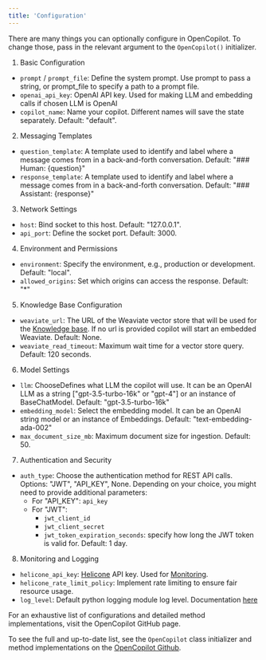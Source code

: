 ```yaml
---
title: 'Configuration'
---
```


There are many things you can optionally configure in OpenCopilot. To change those, pass in the relevant argument to the `OpenCopilot()` initializer.

1. Basic Configuration

* `prompt` / `prompt_file`: Define the system prompt. Use prompt to pass a string, or prompt_file to specify a path to a prompt file.
* `openai_api_key`:  OpenAI API key. Used for making LLM and embedding calls if chosen LLM is OpenAI
* `copilot_name`: Name your copilot. Different names will save the state separately. Default: "default".

2. Messaging Templates

* `question_template`: A template used to identify and label where a message comes from in a back-and-forth conversation. Default: "### Human: {question}"
* `response_template`: A template used to identify and label where a message comes from in a back-and-forth conversation. Default: "### Assistant: {response}"

3. Network Settings

* `host`: Bind socket to this host. Default: "127.0.0.1".
* `api_port`: Define the socket port. Default: 3000.

4. Environment and Permissions

* `environment`: Specify the environment, e.g., production or development. Default: "local".
* `allowed_origins`: Set which origins can access the response. Default: "*"

5. Knowledge Base Configuration

* `weaviate_url`: The URL of the Weaviate vector store that will be used for the [Knowledge base](/create/knowledge-base). If no url is provided copilot will start an embedded Weaviate. Default: None.
* `weaviate_read_timeout`: Maximum wait time for a vector store query. Default: 120 seconds.

6. Model Settings

* `llm`: ChooseDefines what LLM the copilot will use. It can be an OpenAI LLM as a string ["gpt-3.5-turbo-16k" or "gpt-4"] or an instance of BaseChatModel. Default: "gpt-3.5-turbo-16k"
* `embedding_model`: Select the embedding model. It can be an OpenAI string model or an instance of Embeddings. Default: "text-embedding-ada-002"
* `max_document_size_mb`: Maximum document size for ingestion. Default: 50.

7. Authentication and Security

* `auth_type`: Choose the authentication method for REST API calls. Options: "JWT", "API_KEY", None. Depending on your choice, you might need to provide additional parameters:
    * For "API_KEY": `api_key`
    * For "JWT":
        * `jwt_client_id`
        * `jwt_client_secret`
        * `jwt_token_expiration_seconds`: specify how long the JWT token is valid for. Default: 1 day.

8. Monitoring and Logging

* `helicone_api_key`: [Helicone](https://www.helicone.ai/) API key. Used for [Monitoring](/integrate/monitoring).
* `helicone_rate_limit_policy`: Implement rate limiting to ensure fair resource usage.
* `log_level`: Default python logging module log level. Documentation [here](https://docs.python.org/3/library/logging.html#levels)

For an exhaustive list of configurations and detailed method implementations, visit the OpenCopilot GitHub page.

To see the full and up-to-date list, see the `OpenCopilot` class initializer and method implementations on the [OpenCopilot Github](https://github.com/opencopilotdev/opencopilot/blob/main/opencopilot/application.py).